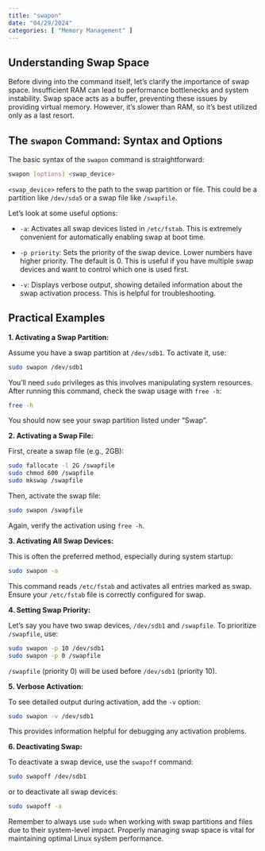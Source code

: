 ```yaml
---
title: "swapon"
date: "04/29/2024"
categories: [ "Memory Management" ]
---
```

## Understanding Swap Space

Before diving into the command itself, let's clarify the importance of swap space. Insufficient RAM can lead to performance bottlenecks and system instability. Swap space acts as a buffer, preventing these issues by providing virtual memory. However, it's slower than RAM, so it's best utilized only as a last resort.

## The `swapon` Command: Syntax and Options

The basic syntax of the `swapon` command is straightforward:

```bash
swapon [options] <swap_device>
```

`<swap_device>` refers to the path to the swap partition or file.  This could be a partition like `/dev/sda5` or a swap file like `/swapfile`.

Let's look at some useful options:

* `-a`: Activates all swap devices listed in `/etc/fstab`. This is extremely convenient for automatically enabling swap at boot time.

* `-p priority`: Sets the priority of the swap device. Lower numbers have higher priority.  The default is 0.  This is useful if you have multiple swap devices and want to control which one is used first.

* `-v`: Displays verbose output, showing detailed information about the swap activation process. This is helpful for troubleshooting.


## Practical Examples

**1. Activating a Swap Partition:**

Assume you have a swap partition at `/dev/sdb1`. To activate it, use:

```bash
sudo swapon /dev/sdb1
```

You'll need `sudo` privileges as this involves manipulating system resources.  After running this command, check the swap usage with `free -h`:

```bash
free -h
```

You should now see your swap partition listed under "Swap".

**2. Activating a Swap File:**

First, create a swap file (e.g., 2GB):

```bash
sudo fallocate -l 2G /swapfile
sudo chmod 600 /swapfile
sudo mkswap /swapfile
```

Then, activate the swap file:

```bash
sudo swapon /swapfile
```

Again, verify the activation using `free -h`.

**3. Activating All Swap Devices:**

This is often the preferred method, especially during system startup:

```bash
sudo swapon -a
```

This command reads `/etc/fstab` and activates all entries marked as swap. Ensure your `/etc/fstab` file is correctly configured for swap.


**4. Setting Swap Priority:**

Let's say you have two swap devices, `/dev/sdb1` and `/swapfile`. To prioritize `/swapfile`, use:

```bash
sudo swapon -p 10 /dev/sdb1
sudo swapon -p 0 /swapfile
```

`/swapfile` (priority 0) will be used before `/dev/sdb1` (priority 10).


**5. Verbose Activation:**

To see detailed output during activation, add the `-v` option:

```bash
sudo swapon -v /dev/sdb1
```

This provides information helpful for debugging any activation problems.


**6. Deactivating Swap:**

To deactivate a swap device, use the `swapoff` command:


```bash
sudo swapoff /dev/sdb1 
```

or to deactivate all swap devices:

```bash
sudo swapoff -a
```

Remember to always use `sudo` when working with swap partitions and files due to their system-level impact.  Properly managing swap space is vital for maintaining optimal Linux system performance.

